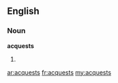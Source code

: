 ==English==

===Noun===
'''acquests'''

# {{plural of|[[acquest]]}}

[[ar:acquests]]
[[fr:acquests]]
[[my:acquests]]